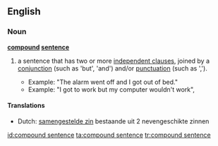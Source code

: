 ==English==

===Noun===
'''[[compound]] [[sentence]]'''

# {{grammar}} a sentence that has two or more [[independent clause]]s, joined by a [[conjunction]] (such as 'but', 'and') and/or [[punctuation]] (such as ',').
#*Example: "The alarm went off and I got out of bed."
#*Example: "I got to work but my computer wouldn't work",

====Translations====
{{trans-top|a sentence that has two or more independent clauses, joined by a conjunction and/or punctuation.}}
*Dutch: [[samengestelde zin]] bestaande uit 2 nevengeschikte zinnen {{m}}
{{trans-mid}}
{{trans-bottom}}

[[id:compound sentence]]
[[ta:compound sentence]]
[[tr:compound sentence]]